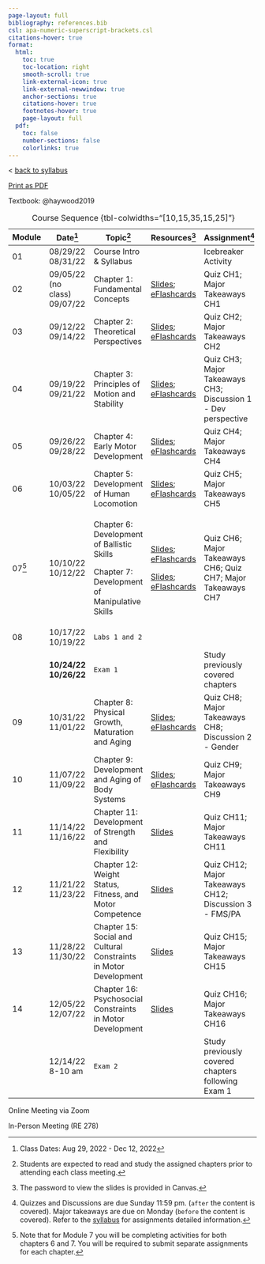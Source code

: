 ```yaml
---
page-layout: full
bibliography: references.bib
csl: apa-numeric-superscript-brackets.csl
citations-hover: true
format:
  html:
    toc: true
    toc-location: right
    smooth-scroll: true
    link-external-icon: true
    link-external-newwindow: true
    anchor-sections: true
    citations-hover: true
    footnotes-hover: true
    page-layout: full
  pdf:
    toc: false
    number-sections: false
    colorlinks: true
---
```


\< [back to syllabus](syllabus.qmd)

[Print as PDF](syllabus.pdf)

Textbook: @haywood2019

+--------+----------------------+------------------------------------------------------------------+------------------------------------------------------------------------------------------------------------------------------------------------------------------------------------------------+---------------------------------------------------------------+
| Module | Date[^1]             | Topic[^2]                                                        | Resources[^3]                                                                                                                                                                                  | Assignment[^4]                                                |
+========+======================+==================================================================+================================================================================================================================================================================================+===============================================================+
| 01     | 08/29/22\            | Course Intro & Syllabus                                          |                                                                                                                                                                                                | Icebreaker Activity                                           |
|        | 08/31/22             |                                                                  |                                                                                                                                                                                                |                                                               |
+--------+----------------------+------------------------------------------------------------------+------------------------------------------------------------------------------------------------------------------------------------------------------------------------------------------------+---------------------------------------------------------------+
| 02     | 09/05/22 (no class)\ | Chapter 1: Fundamental Concepts                                  | [Slides](https://mycsunemail-my.sharepoint.com/:f:/g/personal/ovande_furtado_csun_edu/EusAGUrsTClGkDNelqYfDyYB4pZEIUV7KkRfwqJPD6qO0Q); [eFlashcards](https://quizlet.com/_1ffi90?x=1jqt&i=dj5) | Quiz CH1; Major Takeaways CH1                                 |
|        | 09/07/22             |                                                                  |                                                                                                                                                                                                |                                                               |
+--------+----------------------+------------------------------------------------------------------+------------------------------------------------------------------------------------------------------------------------------------------------------------------------------------------------+---------------------------------------------------------------+
| 03     | 09/12/22\            | Chapter 2: Theoretical Perspectives                              | [Slides](https://mycsunemail-my.sharepoint.com/:f:/g/personal/ovande_furtado_csun_edu/EusAGUrsTClGkDNelqYfDyYB4pZEIUV7KkRfwqJPD6qO0Q); [eFlashcards](https://quizlet.com/_1ffi9t?x=1jqt&i=dj5) | Quiz CH2; Major Takeaways CH2                                 |
|        | 09/14/22             |                                                                  |                                                                                                                                                                                                |                                                               |
+--------+----------------------+------------------------------------------------------------------+------------------------------------------------------------------------------------------------------------------------------------------------------------------------------------------------+---------------------------------------------------------------+
| 04     | 09/19/22\            | Chapter 3: Principles of Motion and Stability                    | [Slides](https://mycsunemail-my.sharepoint.com/:f:/g/personal/ovande_furtado_csun_edu/EusAGUrsTClGkDNelqYfDyYB4pZEIUV7KkRfwqJPD6qO0Q); [eFlashcards](https://quizlet.com/_20zmzf?x=1jqt&i=dj5) | Quiz CH3; Major Takeaways CH3; Discussion 1 - Dev perspective |
|        | 09/21/22             |                                                                  |                                                                                                                                                                                                |                                                               |
+--------+----------------------+------------------------------------------------------------------+------------------------------------------------------------------------------------------------------------------------------------------------------------------------------------------------+---------------------------------------------------------------+
| 05     | 09/26/22\            | Chapter 4: Early Motor Development                               | [Slides](https://mycsunemail-my.sharepoint.com/:f:/g/personal/ovande_furtado_csun_edu/EusAGUrsTClGkDNelqYfDyYB4pZEIUV7KkRfwqJPD6qO0Q); [eFlashcards](https://quizlet.com/_1ffib9?x=1jqt&i=dj5) | Quiz CH4; Major Takeaways CH4                                 |
|        | 09/28/22             |                                                                  |                                                                                                                                                                                                |                                                               |
+--------+----------------------+------------------------------------------------------------------+------------------------------------------------------------------------------------------------------------------------------------------------------------------------------------------------+---------------------------------------------------------------+
| 06     | 10/03/22\            | Chapter 5: Development of Human Locomotion                       | [Slides](https://mycsunemail-my.sharepoint.com/:f:/g/personal/ovande_furtado_csun_edu/EusAGUrsTClGkDNelqYfDyYB4pZEIUV7KkRfwqJPD6qO0Q); [eFlashcards](https://quizlet.com/_4gw9zz?x=1jqt&i=dj5) | Quiz CH5; Major Takeaways CH5                                 |
|        | 10/05/22             |                                                                  |                                                                                                                                                                                                |                                                               |
+--------+----------------------+------------------------------------------------------------------+------------------------------------------------------------------------------------------------------------------------------------------------------------------------------------------------+---------------------------------------------------------------+
| 07[^5] | 10/10/22\            | Chapter 6: Development of Ballistic Skills                       | [Slides](https://mycsunemail-my.sharepoint.com/:f:/g/personal/ovande_furtado_csun_edu/EusAGUrsTClGkDNelqYfDyYB4pZEIUV7KkRfwqJPD6qO0Q); [eFlashcards](https://quizlet.com/_c3u3ur?x=1jqt&i=dj5) | Quiz CH6; Major Takeaways CH6; Quiz CH7; Major Takeaways CH7  |
|        | 10/12/22             |                                                                  |                                                                                                                                                                                                |                                                               |
|        |                      | Chapter 7: Development of Manipulative Skills                    | [Slides](https://mycsunemail-my.sharepoint.com/:f:/g/personal/ovande_furtado_csun_edu/EusAGUrsTClGkDNelqYfDyYB4pZEIUV7KkRfwqJPD6qO0Q); [eFlashcards](https://quizlet.com/_c3u3ur?x=1jqt&i=dj5) |                                                               |
+--------+----------------------+------------------------------------------------------------------+------------------------------------------------------------------------------------------------------------------------------------------------------------------------------------------------+---------------------------------------------------------------+
| 08     | 10/17/22\            | `Labs 1 and 2`                                                   |                                                                                                                                                                                                |                                                               |
|        | 10/19/22             |                                                                  |                                                                                                                                                                                                |                                                               |
+--------+----------------------+------------------------------------------------------------------+------------------------------------------------------------------------------------------------------------------------------------------------------------------------------------------------+---------------------------------------------------------------+
|        | **10/24/22** **\     | `Exam 1`                                                         |                                                                                                                                                                                                | Study previously covered chapters                             |
|        | 10/26/22**           |                                                                  |                                                                                                                                                                                                |                                                               |
+--------+----------------------+------------------------------------------------------------------+------------------------------------------------------------------------------------------------------------------------------------------------------------------------------------------------+---------------------------------------------------------------+
| 09     | 10/31/22\            | Chapter 8: Physical Growth, Maturation and Aging                 | [Slides](https://mycsunemail-my.sharepoint.com/:f:/g/personal/ovande_furtado_csun_edu/EusAGUrsTClGkDNelqYfDyYB4pZEIUV7KkRfwqJPD6qO0Q); [eFlashcards](https://quizlet.com/_1ffib9?x=1jqt&i=dj5) | Quiz CH8; Major Takeaways CH8; Discussion 2 - Gender          |
|        | 11/01/22             |                                                                  |                                                                                                                                                                                                |                                                               |
+--------+----------------------+------------------------------------------------------------------+------------------------------------------------------------------------------------------------------------------------------------------------------------------------------------------------+---------------------------------------------------------------+
| 10     | 11/07/22\            | Chapter 9: Development and Aging of Body Systems                 | [Slides](https://mycsunemail-my.sharepoint.com/:f:/g/personal/ovande_furtado_csun_edu/EusAGUrsTClGkDNelqYfDyYB4pZEIUV7KkRfwqJPD6qO0Q); [eFlashcards](https://quizlet.com/_1ffib9?x=1jqt&i=dj5) | Quiz CH9; Major Takeaways CH9                                 |
|        | 11/09/22             |                                                                  |                                                                                                                                                                                                |                                                               |
+--------+----------------------+------------------------------------------------------------------+------------------------------------------------------------------------------------------------------------------------------------------------------------------------------------------------+---------------------------------------------------------------+
| 11     | 11/14/22\            | Chapter 11: Development of Strength and Flexibility              | [Slides](https://mycsunemail-my.sharepoint.com/:f:/g/personal/ovande_furtado_csun_edu/EusAGUrsTClGkDNelqYfDyYB4pZEIUV7KkRfwqJPD6qO0Q)                                                          | Quiz CH11; Major Takeaways CH11                               |
|        | 11/16/22             |                                                                  |                                                                                                                                                                                                |                                                               |
+--------+----------------------+------------------------------------------------------------------+------------------------------------------------------------------------------------------------------------------------------------------------------------------------------------------------+---------------------------------------------------------------+
| 12     | 11/21/22\            | Chapter 12: Weight Status, Fitness, and Motor Competence         | [Slides](https://mycsunemail-my.sharepoint.com/:f:/g/personal/ovande_furtado_csun_edu/EusAGUrsTClGkDNelqYfDyYB4pZEIUV7KkRfwqJPD6qO0Q)                                                          | Quiz CH12; Major Takeaways CH12; Discussion 3 - FMS/PA        |
|        | 11/23/22             |                                                                  |                                                                                                                                                                                                |                                                               |
+--------+----------------------+------------------------------------------------------------------+------------------------------------------------------------------------------------------------------------------------------------------------------------------------------------------------+---------------------------------------------------------------+
| 13     | 11/28/22\            | Chapter 15: Social and Cultural Constraints in Motor Development | [Slides](https://mycsunemail-my.sharepoint.com/:f:/g/personal/ovande_furtado_csun_edu/EusAGUrsTClGkDNelqYfDyYB4pZEIUV7KkRfwqJPD6qO0Q)                                                          | Quiz CH15; Major Takeaways CH15                               |
|        | 11/30/22\            |                                                                  |                                                                                                                                                                                                |                                                               |
+--------+----------------------+------------------------------------------------------------------+------------------------------------------------------------------------------------------------------------------------------------------------------------------------------------------------+---------------------------------------------------------------+
| 14     | 12/05/22\            | Chapter 16: Psychosocial Constraints in Motor Development        | [Slides](https://mycsunemail-my.sharepoint.com/:f:/g/personal/ovande_furtado_csun_edu/EusAGUrsTClGkDNelqYfDyYB4pZEIUV7KkRfwqJPD6qO0Q)                                                          | Quiz CH16; Major Takeaways CH16                               |
|        | 12/07/22             |                                                                  |                                                                                                                                                                                                |                                                               |
+--------+----------------------+------------------------------------------------------------------+------------------------------------------------------------------------------------------------------------------------------------------------------------------------------------------------+---------------------------------------------------------------+
|        | 12/14/22\            | `Exam 2`                                                         |                                                                                                                                                                                                | Study previously covered chapters following Exam 1            |
|        | 8-10 am              |                                                                  |                                                                                                                                                                                                |                                                               |
+--------+----------------------+------------------------------------------------------------------+------------------------------------------------------------------------------------------------------------------------------------------------------------------------------------------------+---------------------------------------------------------------+

: Course Sequence {tbl-colwidths="\[10,15,35,15,25\]"}

[^1]: Class Dates: Aug 29, 2022 - Dec 12, 2022

[^2]: Students are expected to read and study the assigned chapters prior to attending each class meeting.

[^3]: The password to view the slides is provided in Canvas.

[^4]: Quizzes and Discussions are due Sunday 11:59 pm. (`after` the content is covered). Major takeaways are due on Monday (`before` the content is covered). Refer to the [syllabus](syllabus.qmd) for assignments detailed information.

[^5]: Note that for Module 7 you will be completing activities for both chapters 6 and 7. You will be required to submit separate assignments for each chapter.

Online Meeting via Zoom

In-Person Meeting (RE 278)

